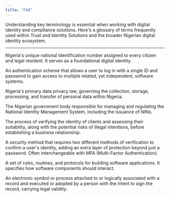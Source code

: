 ```yaml
---
title: "FAQ"
---
```


Understanding key terminology is essential when working with digital identity and compliance solutions. Here's a glossary of terms frequently used within Trust and Identity Solutions and the broader Nigerian digital identity ecosystem.

---

<AccordionGroup>
  <Accordion title="NIN (National Identification Number)">
    <p>
    Nigeria's unique national identification number assigned to every citizen and legal resident. It serves as a foundational digital identity. </p>
  </Accordion>
  <Accordion title="SSO (Single Sign-On)">
    <p>
    An authentication scheme that allows a user to log in with a single ID and password to gain access to multiple related, yet independent, software systems. </p>
  </Accordion>
  <Accordion title="NDPR (Nigeria Data Protection Regulation)">
    <p>
    Nigeria's primary data privacy law, governing the collection, storage, processing, and transfer of personal data within Nigeria. </p>
  </Accordion>
  <Accordion title="NIMC (National Identity Management Commission)">
    <p>
    The Nigerian government body responsible for managing and regulating the National Identity Management System, including the issuance of NINs. </p>
  </Accordion>
  <Accordion title="KYC (Know Your Customer)">
    <p>
    The process of verifying the identity of clients and assessing their suitability, along with the potential risks of illegal intentions, before establishing a business relationship. </p>
  </Accordion>
  <Accordion title="2FA (Two-Factor Authentication)">
    <p>
    A security method that requires two different methods of verification to confirm a user's identity, adding an extra layer of protection beyond just a password. Often interchangeable with MFA (Multi-Factor Authentication). </p>
  </Accordion>
  <Accordion title="API (Application Programming Interface)">
    <p>
    A set of rules, routines, and protocols for building software applications. It specifies how software components should interact. </p>
  </Accordion>
  <Accordion title="E-signature (Electronic Signature)">
    <p>
    An electronic symbol or process attached to or logically associated with a record and executed or adopted by a person with the intent to sign the record, carrying legal validity. </p>
  </Accordion>
</AccordionGroup>